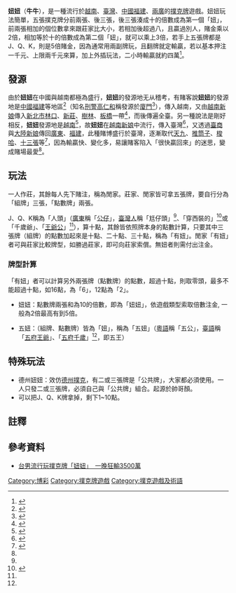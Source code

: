 '''妞妞'''（'''牛牛'''），是一種流行於[[越南|越南]]、[[臺灣|臺灣]]、[[中國|中國]][[福建|福建]]、[[兩廣|兩廣]]的[[撲克牌|撲克牌]]遊戲。妞妞玩法簡單，五張撲克牌分前兩張、後三張，後三張湊成十的倍數成為第一個「妞」，前兩張相加的個位數拿來跟莊家比大小，若相加後超過八，且贏過別人，賭金乘以2倍，相加等於十的倍數成為第二個「妞」，就可以乘上3倍，若手上五張牌都是J、Q、K，則是5倍賭金，因為通常用兩副牌玩，且翻牌就定輸贏，若以基本押注一千元、上限兩千元來算，加上外插玩法，二小時輸贏就約四萬<ref>{{Cite web |url=https://tw.appledaily.com/headline/daily/20170530/37666616 |title=「妞妞」簡單刺激 2小時輸贏40倍 |accessdate=2018-05-07 |archive-date=2018-07-25 |archive-url=https://web.archive.org/web/20180725002950/https://tw.appledaily.com/headline/daily/20170530/37666616 |dead-url=no }}</ref>。

==發源==
由於'''妞妞'''在中國與越南都極為盛行，'''妞妞'''的發源地无从稽考，有賭客說'''妞妞'''的發源地是[[中國|中國]][[福建|福建]]等地區<ref>{{Cite web |url=http://www.ntdtv.com/xtr/b5/2015/06/17/a1204223.html |title=國中生玩妞妞撲克 一晚輸25萬遭群毆 |accessdate=2018-05-08 |archive-date=2018-05-08 |archive-url=https://web.archive.org/web/20180508185222/http://www.ntdtv.com/xtr/b5/2015/06/17/a1204223.html |dead-url=no }}</ref>（知名[[刑警|刑警]][[高仁和|高仁和]]稱發源於[[廈門|廈門]]<ref>{{Cite web |url=https://www.youtube.com/watch?v=rnOrB_sJ0Vk |title=【54新觀點完整版】警車怎麼洗刷"血味"依然存在 血染警車後業績居然大增？ |access-date=2018-08-17 |archive-date=2021-10-17 |archive-url=https://web.archive.org/web/20211017013405/https://www.youtube.com/watch?v=rnOrB_sJ0Vk }}</ref>），傳入越南，又由[[越南新娘|越南新娘]]傳入[[新北市|新北市]][[林口區|林口]]、[[新莊區|新莊]]、[[樹林區|樹林]]、[[板橋區_(新北市)|板橋]]一帶<ref>{{Cite web |url=https://news.tvbs.com.tw/local/603449 |title=玩撲克牌「妞妞」　國中生一晚輸掉25萬 |access-date=2017-12-11 |archive-date=2020-06-01 |archive-url=https://web.archive.org/web/20200601174857/https://news.tvbs.com.tw/local/603449 }}</ref>，而後傳遍全臺。另一種說法是剛好相反，'''妞妞'''發源地是[[越南|越南]]<ref>{{Cite web |url=http://m.appledaily.com.tw/realtimenews/article/new/20170529/1128723 |title=賭場新歡妞妞輸贏快　有人1夜賠3500萬 |accessdate=2017-06-01 |archive-date=2017-06-17 |archive-url=https://web.archive.org/web/20170617101524/http://m.appledaily.com.tw/realtimenews/article/new/20170529/1128723 |dead-url=no }}</ref>，故'''妞妞'''在[[越南新娘|越南新娘]]中流行，傳入臺灣<ref name="隨新">{{cite news|url=https://udn.com/news/story/7320/3028537|title=妞妞牌隨新住民來台盛行 警查獲賭場不玩天九改玩妞妞|publisher=聯合報|4=|accessdate=2018-05-07|archive-date=2018-05-07|archive-url=https://web.archive.org/web/20180507085659/https://udn.com/news/story/7320/3028537|dead-url=no}}</ref>，又透過[[臺商|臺商]]與[[大陸新娘|大陸新娘]]傳回[[廣東|廣東]]、[[福建|福建]]，此種賭博盛行於臺灣，逐漸取代[[天九|天九]]、[[推筒子|推筒子]]、[[梭哈|梭哈]]、[[十三張|十三張]]等<ref>{{Cite web |url=http://news.ltn.com.tw/news/local/paper/464327 |title=〈中部〉撲克賭妞妞 不少人輸到脫褲 |accessdate=2015-11-08 |archive-date=2018-05-08 |archive-url=https://web.archive.org/web/20180508185128/http://news.ltn.com.tw/news/local/paper/464327 |dead-url=no }}</ref>，因為輸贏快、變化多，易讓賭客陷入「很快贏回來」的迷思，變成賭場最愛<ref name="隨新"/>。

==玩法==
一人作莊，其餘每人先下賭注，稱為閒家。莊家、閒家皆可拿五張牌，要自行分為「組牌」三張，「點數牌」兩張。

J、Q、K稱為「人頭」（[[廣東|廣東]]稱「[[公仔|公仔]]」，[[臺灣人|臺灣人]]稱「尪仔頭」<ref name="隨新"/>、「穿西裝的」<ref>{{Cite web |url=http://www.setn.com/News.aspx?NewsID=80740 |title=比天九、梭哈、十三張更刺激！ 「妞妞」賭博歪風入校園 |accessdate=2015-11-08 |archive-date=2015-09-19 |archive-url=https://web.archive.org/web/20150919170501/http://www.setn.com/News.aspx?NewsID=80740 |dead-url=no }}</ref>或「千歲爺」、「[[王爺公|王爺公]]」<ref name="隨新"/>），算十點，其餘皆依照牌本身的點數計算，只要其中三張牌（組牌）的點數加起來是十點、二十點、三十點，稱為「有妞」。閒家「有妞」者可與莊家比較牌型，如勝過莊家，即可向莊家索償。無妞者則需付出注金。

===牌型計算===
「有妞」者可以計算另外兩張牌（點數牌）的點數，超過十點，則取零頭，最多不能超過十點，如16點，為「6」，12點為「2」。

*妞妞：點數牌兩張和為10的倍數，即為「妞妞」，依遊戲類型索取倍數注金, 一般為2倍最高有到5倍。

*五妞：（組牌、點數牌）皆為「妞」，稱為「五妞」（[[粵語|粵語]]稱「五公」，[[臺語|臺語]]稱「[[五府王爺|五府王爺]]」、「[[五府千歲|五府千歲]]」<ref name="隨新"/>，即五王）

==特殊玩法==
* 德州妞妞：效仿[[德州撲克|德州撲克]]，有二或三張牌是「公共牌」，大家都必須使用。一人只發二或三張牌，必須自己與「公共牌」組合。起源於帥哥顏。  {{來源請求}} 
* 可以把J、Q、K牌拿掉，剩下1~10點。

==註釋==
{{Reflist}}
==參考資料==
*[http://www.ettoday.net/news/20131231/311628.htm 台男流行玩撲克牌「妞妞」　一晚狂輸3500萬]{{Wayback|url=http://www.ettoday.net/news/20131231/311628.htm |date=20170603175122 }}

{{紙牌遊戲}}

[[Category:博彩|Category:博彩]]
[[Category:撲克牌遊戲|Category:撲克牌遊戲]]
[[Category:撲克遊戲及術語|Category:撲克遊戲及術語]]